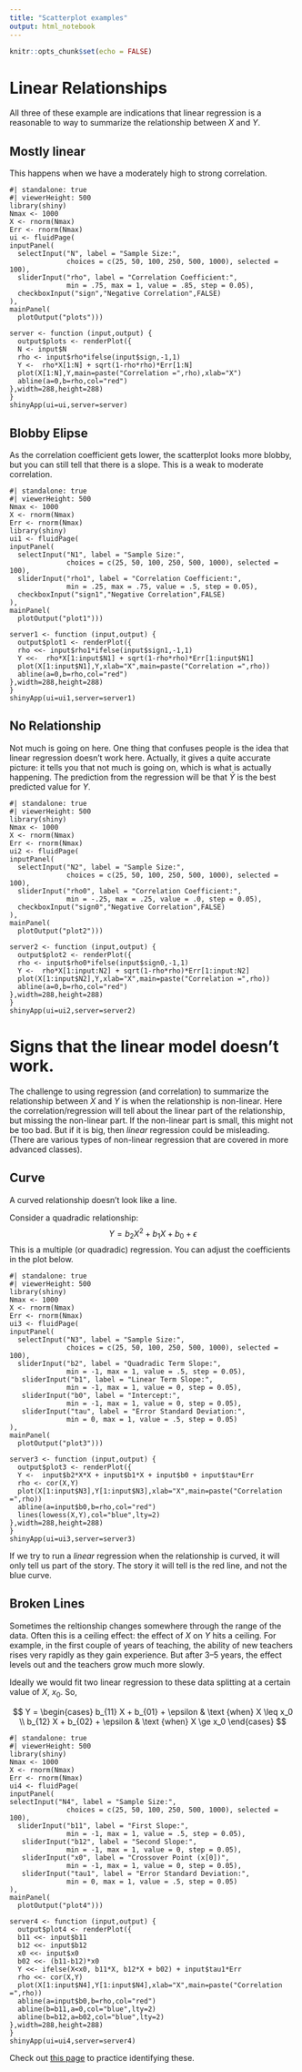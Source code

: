 ```yaml
---
title: "Scatterplot examples"
output: html_notebook
---
```


```r
knitr::opts_chunk$set(echo = FALSE)
```

# Linear Relationships

All three of these example are indications that linear regression is a reasonable to way to summarize the relationship between $X$ and $Y$.

## Mostly linear

This happens when we have a moderately high to strong correlation.

```shinylive-r
#| standalone: true
#| viewerHeight: 500
library(shiny)
Nmax <- 1000
X <- rnorm(Nmax)
Err <- rnorm(Nmax)
ui <- fluidPage(
inputPanel(
  selectInput("N", label = "Sample Size:",
              choices = c(25, 50, 100, 250, 500, 1000), selected = 100),
  sliderInput("rho", label = "Correlation Coefficient:",
              min = .75, max = 1, value = .85, step = 0.05),
  checkboxInput("sign","Negative Correlation",FALSE)
),
mainPanel(
  plotOutput("plots")))

server <- function (input,output) {
  output$plots <- renderPlot({
  N <- input$N
  rho <- input$rho*ifelse(input$sign,-1,1)
  Y <-  rho*X[1:N] + sqrt(1-rho*rho)*Err[1:N]
  plot(X[1:N],Y,main=paste("Correlation =",rho),xlab="X")
  abline(a=0,b=rho,col="red")
},width=288,height=288)
}
shinyApp(ui=ui,server=server)
```

## Blobby Elipse

As the correlation coefficient gets lower, the scatterplot looks more blobby, but you can still tell that there is a slope. This is a weak to moderate correlation.

```shinylive-r
#| standalone: true
#| viewerHeight: 500
Nmax <- 1000
X <- rnorm(Nmax)
Err <- rnorm(Nmax)
library(shiny)
ui1 <- fluidPage(
inputPanel(
  selectInput("N1", label = "Sample Size:",
              choices = c(25, 50, 100, 250, 500, 1000), selected = 100),
  sliderInput("rho1", label = "Correlation Coefficient:",
              min = .25, max = .75, value = .5, step = 0.05),
  checkboxInput("sign1","Negative Correlation",FALSE)
),
mainPanel(
  plotOutput("plot1")))

server1 <- function (input,output) {
  output$plot1 <- renderPlot({
  rho <<- input$rho1*ifelse(input$sign1,-1,1)
  Y <<-  rho*X[1:input$N1] + sqrt(1-rho*rho)*Err[1:input$N1]
  plot(X[1:input$N1],Y,xlab="X",main=paste("Correlation =",rho))
  abline(a=0,b=rho,col="red")
},width=288,height=288)
}
shinyApp(ui=ui1,server=server1)
```

## No Relationship

Not much is going on here. One thing that confuses people is the idea that linear regression doesn't work here. Actually, it gives a quite accurate picture: it tells you that not much is going on, which is what is actually happening. The prediction from the regression will be that $\bar Y$ is the best predicted value for $Y$.

```shinylive-r
#| standalone: true
#| viewerHeight: 500
library(shiny)
Nmax <- 1000
X <- rnorm(Nmax)
Err <- rnorm(Nmax)
ui2 <- fluidPage(
inputPanel(
  selectInput("N2", label = "Sample Size:",
              choices = c(25, 50, 100, 250, 500, 1000), selected = 100),
  sliderInput("rho0", label = "Correlation Coefficient:",
              min = -.25, max = .25, value = .0, step = 0.05),
  checkboxInput("sign0","Negative Correlation",FALSE)
),
mainPanel(
  plotOutput("plot2")))

server2 <- function (input,output) {
  output$plot2 <- renderPlot({
  rho <- input$rho0*ifelse(input$sign0,-1,1)
  Y <-  rho*X[1:input:N2] + sqrt(1-rho*rho)*Err[1:input:N2]
  plot(X[1:input$N2],Y,xlab="X",main=paste("Correlation =",rho))
  abline(a=0,b=rho,col="red")
},width=288,height=288)
}
shinyApp(ui=ui2,server=server2)
```

# Signs that the linear model doesn't work.

The challenge to using regression (and correlation) to summarize the relationship between $X$ and $Y$ is when the relationship is non-linear. Here the correlation/regression will tell about the linear part of the relationship, but missing the non-linear part. If the non-linear part is small, this might not be too bad. But if it is big, then *linear* regression could be misleading. (There are various types of non-linear regression that are covered in more advanced classes).

## Curve

A curved relationship doesn't look like a line.

Consider a quadradic relationship: $$ Y = b_2 X^2 + b_1 X + b_0 + \epsilon$$ This is a multiple (or quadradic) regression. You can adjust the coefficients in the plot below.

```shinylive-r
#| standalone: true
#| viewerHeight: 500
library(shiny)
Nmax <- 1000
X <- rnorm(Nmax)
Err <- rnorm(Nmax)
ui3 <- fluidPage(
inputPanel(
  selectInput("N3", label = "Sample Size:",
              choices = c(25, 50, 100, 250, 500, 1000), selected = 100),
  sliderInput("b2", label = "Quadradic Term Slope:",
              min = -1, max = 1, value = .5, step = 0.05),
   sliderInput("b1", label = "Linear Term Slope:",
              min = -1, max = 1, value = 0, step = 0.05),
   sliderInput("b0", label = "Intercept:",
              min = -1, max = 1, value = 0, step = 0.05),
   sliderInput("tau", label = "Error Standard Deviation:",
              min = 0, max = 1, value = .5, step = 0.05)
),
mainPanel(
  plotOutput("plot3")))

server3 <- function (input,output) {
  output$plot3 <- renderPlot({
  Y <-  input$b2*X*X + input$b1*X + input$b0 + input$tau*Err
  rho <- cor(X,Y)
  plot(X[1:input$N3],Y[1:input$N3],xlab="X",main=paste("Correlation =",rho))
  abline(a=input$b0,b=rho,col="red")
  lines(lowess(X,Y),col="blue",lty=2)
},width=288,height=288)
}
shinyApp(ui=ui3,server=server3)
```

If we try to run a *linear* regression when the relationship is curved, it will only tell us part of the story. The story it will tell is the red line, and not the blue curve.

## Broken Lines

Sometimes the reltionship changes somewhere through the range of the data. Often this is a ceiling effect: the effect of $X$ on $Y$ hits a ceiling. For example, in the first couple of years of teaching, the ability of new teachers rises very rapidly as they gain experience. But after 3--5 years, the effect levels out and the teachers grow much more slowly.

Ideally we would fit two linear regression to these data splitting at a certain value of $X$, $x_0$. So,

$$ Y = \begin{cases}
 b_{11} X + b_{01} + \epsilon & \text {when} X \leq x_0 \\
 b_{12} X + b_{02} + \epsilon & \text {when} X \ge x_0
 \end{cases}
 $$

```shinylive-r
#| standalone: true
#| viewerHeight: 500
library(shiny)
Nmax <- 1000
X <- rnorm(Nmax)
Err <- rnorm(Nmax)
ui4 <- fluidPage(
inputPanel(
selectInput("N4", label = "Sample Size:",
              choices = c(25, 50, 100, 250, 500, 1000), selected = 100),
  sliderInput("b11", label = "First Slope:",
              min = -1, max = 1, value = .5, step = 0.05),
   sliderInput("b12", label = "Second Slope:",
              min = -1, max = 1, value = 0, step = 0.05),
   sliderInput("x0", label = "Crossover Point (x[0])",
              min = -1, max = 1, value = 0, step = 0.05),
   sliderInput("tau1", label = "Error Standard Deviation:",
              min = 0, max = 1, value = .5, step = 0.05)
),
mainPanel(
  plotOutput("plot4")))

server4 <- function (input,output) {
  output$plot4 <- renderPlot({
  b11 <<- input$b11
  b12 <<- input$b12
  x0 <<- input$x0
  b02 <<- (b11-b12)*x0 
  Y <<- ifelse(X<x0, b11*X, b12*X + b02) + input$tau1*Err
  rho <<- cor(X,Y)
  plot(X[1:input$N4],Y[1:input$N4],xlab="X",main=paste("Correlation =",rho))
  abline(a=input$b0,b=rho,col="red")
  abline(b=b11,a=0,col="blue",lty=2)
  abline(b=b12,a=b02,col="blue",lty=2)
},width=288,height=288)
}
shinyApp(ui=ui4,server=server4)
```

Check out [this page](https://pluto.coe.fsu.edu/rdemos/CorrelationQuiz) to practice identifying these.

